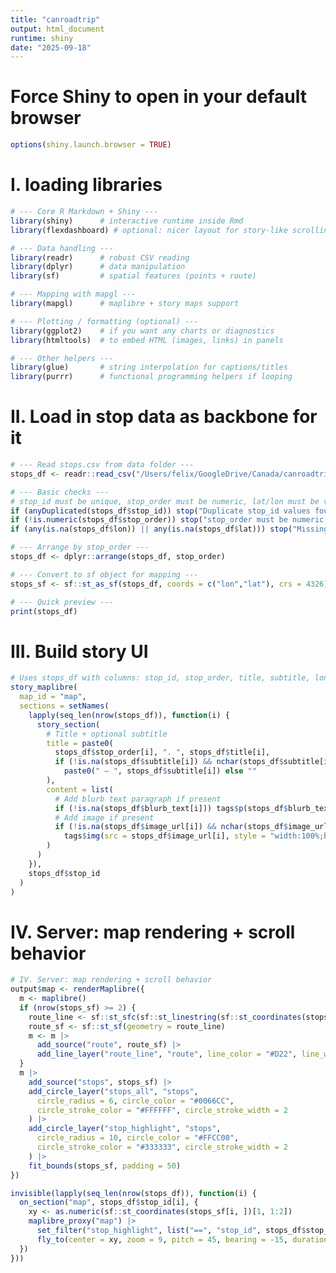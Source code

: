 ```yaml
---
title: "canroadtrip"
output: html_document
runtime: shiny
date: "2025-09-18"
---
```


# Force Shiny to open in your default browser
```r
options(shiny.launch.browser = TRUE)
```

# I. loading libraries
```r
# --- Core R Markdown + Shiny ---
library(shiny)      # interactive runtime inside Rmd
library(flexdashboard) # optional: nicer layout for story-like scrolling

# --- Data handling ---
library(readr)      # robust CSV reading
library(dplyr)      # data manipulation
library(sf)         # spatial features (points + route)

# --- Mapping with mapgl ---
library(mapgl)      # maplibre + story maps support

# --- Plotting / formatting (optional) ---
library(ggplot2)    # if you want any charts or diagnostics
library(htmltools)  # to embed HTML (images, links) in panels

# --- Other helpers ---
library(glue)       # string interpolation for captions/titles
library(purrr)      # functional programming helpers if looping
```



# II. Load in stop data as backbone for it 
```r
# --- Read stops.csv from data folder ---
stops_df <- readr::read_csv("/Users/felix/GoogleDrive/Canada/canroadtripgit/data/stops.csv", show_col_types = FALSE)

# --- Basic checks ---
# stop_id must be unique, stop_order must be numeric, lat/lon must be valid
if (anyDuplicated(stops_df$stop_id)) stop("Duplicate stop_id values found.")
if (!is.numeric(stops_df$stop_order)) stop("stop_order must be numeric.")
if (any(is.na(stops_df$lon)) || any(is.na(stops_df$lat))) stop("Missing lon/lat values.")

# --- Arrange by stop_order ---
stops_df <- dplyr::arrange(stops_df, stop_order)

# --- Convert to sf object for mapping ---
stops_sf <- sf::st_as_sf(stops_df, coords = c("lon","lat"), crs = 4326)

# --- Quick preview ---
print(stops_df)
```

# III. Build story UI
```r
# Uses stops_df with columns: stop_id, stop_order, title, subtitle, lon, lat, blurb_text, image_url
story_maplibre(
  map_id = "map",
  sections = setNames(
    lapply(seq_len(nrow(stops_df)), function(i) {
      story_section(
        # Title + optional subtitle
        title = paste0(
          stops_df$stop_order[i], ". ", stops_df$title[i],
          if (!is.na(stops_df$subtitle[i]) && nchar(stops_df$subtitle[i]) > 0)
            paste0(" — ", stops_df$subtitle[i]) else ""
        ),
        content = list(
          # Add blurb text paragraph if present
          if (!is.na(stops_df$blurb_text[i])) tags$p(stops_df$blurb_text[i]),
          # Add image if present
          if (!is.na(stops_df$image_url[i]) && nchar(stops_df$image_url[i]) > 0)
            tags$img(src = stops_df$image_url[i], style = "width:100%;border-radius:8px;")
        )
      )
    }),
    stops_df$stop_id
  )
)
```

# IV. Server: map rendering + scroll behavior
```r
# IV. Server: map rendering + scroll behavior
output$map <- renderMaplibre({
  m <- maplibre()
  if (nrow(stops_sf) >= 2) {
    route_line <- sf::st_sfc(sf::st_linestring(sf::st_coordinates(stops_sf)), crs = 4326)
    route_sf <- sf::st_sf(geometry = route_line)
    m <- m |>
      add_source("route", route_sf) |>
      add_line_layer("route_line", "route", line_color = "#D22", line_width = 4)
  }
  m |>
    add_source("stops", stops_sf) |>
    add_circle_layer("stops_all", "stops",
      circle_radius = 6, circle_color = "#0066CC",
      circle_stroke_color = "#FFFFFF", circle_stroke_width = 2
    ) |>
    add_circle_layer("stop_highlight", "stops",
      circle_radius = 10, circle_color = "#FFCC00",
      circle_stroke_color = "#333333", circle_stroke_width = 2
    ) |>
    fit_bounds(stops_sf, padding = 50)
})

invisible(lapply(seq_len(nrow(stops_df)), function(i) {
  on_section("map", stops_df$stop_id[i], {
    xy <- as.numeric(sf::st_coordinates(stops_sf[i, ])[1, 1:2])
    maplibre_proxy("map") |>
      set_filter("stop_highlight", list("==", "stop_id", stops_df$stop_id[i])) |>
      fly_to(center = xy, zoom = 9, pitch = 45, bearing = -15, duration = 2500)
  })
}))
```